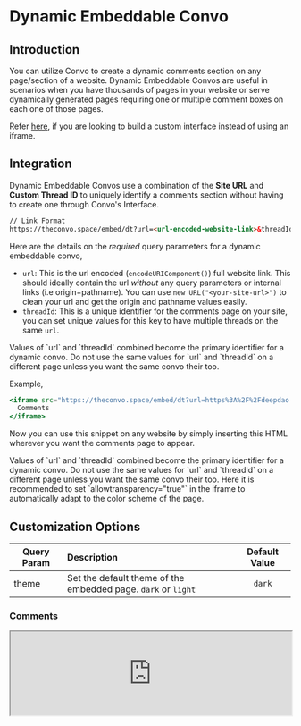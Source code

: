 
# Dynamic Embeddable Convo

## Introduction

You can utilize Convo to create a dynamic comments section on any page/section of a website. Dynamic Embeddable Convos are useful in scenarios when you have thousands of pages in your website or serve dynamically generated pages requiring one or multiple comment boxes on each one of those pages.

Refer [here](/integrate/convo-api), if you are looking to build a custom interface instead of using an iframe.


## Integration

Dynamic Embeddable Convos use a combination of the **Site URL** and **Custom Thread ID** to uniquely identify a comments section without having to create one through Convo's Interface.


```html
// Link Format
https://theconvo.space/embed/dt?url=<url-encoded-website-link>&threadId=<unique-thread-identifier>
```
Here are the details on the *required* query parameters for a dynamic embeddable convo,
- `url`: This is the url encoded (`encodeURIComponent()`) full website link. This should ideally contain the url *without* any query parameters or internal links (i.e origin+pathname). You can use `new URL("<your-site-url>")` to clean your url and get the origin and pathname values easily.
- `threadId`: This is a unique identifier for the comments page on your site, you can set unique values for this key to have multiple threads on the same `url`.


<Callout emoji="ℹ️">
  Values of `url` and `threadId` combined become the primary identifier for a dynamic convo. Do not use the same values for `url` and `threadId` on a different page unless you want the same convo their too.
</Callout>

Example,
```jsx
<iframe src="https://theconvo.space/embed/dt?url=https%3A%2F%2Fdeepdao.io%2F&threadId=fJPU8mZiQwVXV6K1xXlw" allowtransparency="true" width="100%" height="600px" style="border: none;">
  Comments
</iframe>
```

Now you can use this snippet on any website by simply inserting this HTML wherever you want the comments page to appear.

<Callout emoji="ℹ️">
  Values of `url` and `threadId` combined become the primary identifier for a dynamic convo. Do not use the same values for `url` and `threadId` on a different page unless you want the same convo their too.
  Here it is recommended to set `allowtransparency="true"` in the iframe to automatically adapt to the color scheme of the page.
</Callout>


## Customization Options

| Query Param 	| Description 	| Default Value 	|
|-	|:-	|:-:	|
| theme 	|     Set the default theme of the embedded page. `dark` or `light` 	| `dark` 	|


### Comments
<iframe src="https://theconvo.space/embed/dt?url=https%3A%2F%2Fdocs.theconvo.space%2F&threadId=dynamic-embeddable-convo" allowtransparency="true" width="100%" height="auto" style={{marginTop:'10px'}} >
  Comments
</iframe>
